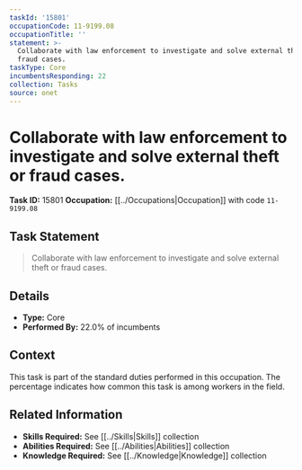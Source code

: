 ```yaml
---
taskId: '15801'
occupationCode: 11-9199.08
occupationTitle: ''
statement: >-
  Collaborate with law enforcement to investigate and solve external theft or
  fraud cases.
taskType: Core
incumbentsResponding: 22
collection: Tasks
source: onet
---
```

# Collaborate with law enforcement to investigate and solve external theft or fraud cases.

**Task ID:** 15801
**Occupation:** [[../Occupations|Occupation]] with code `11-9199.08`

## Task Statement

> Collaborate with law enforcement to investigate and solve external theft or fraud cases.

## Details

- **Type:** Core
- **Performed By:** 22.0% of incumbents

## Context

This task is part of the standard duties performed in this occupation. The percentage indicates how common this task is among workers in the field.

## Related Information

- **Skills Required:** See [[../Skills|Skills]] collection
- **Abilities Required:** See [[../Abilities|Abilities]] collection
- **Knowledge Required:** See [[../Knowledge|Knowledge]] collection
